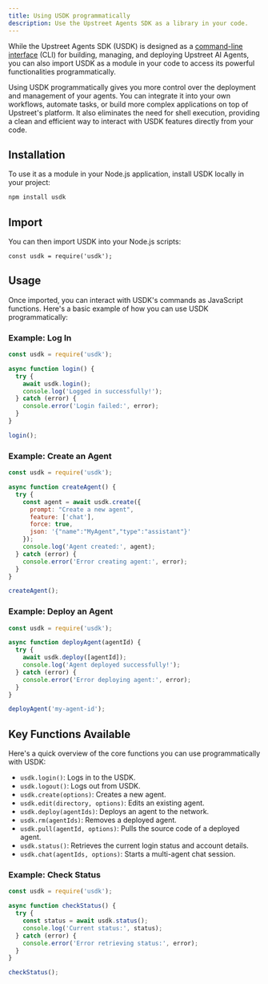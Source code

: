 ```yaml
---
title: Using USDK programmatically
description: Use the Upstreet Agents SDK as a library in your code.
---
```


While the Upstreet Agents SDK (USDK) is designed as a [command-line interface](/concepts/usdk/overview) (CLI) for building, managing, and deploying Upstreet AI Agents, you can also import USDK as a module in your code to access its powerful functionalities programmatically.

Using USDK programmatically gives you more control over the deployment and management of your agents. You can integrate it into your own workflows, automate tasks, or build more complex applications on top of Upstreet's platform. It also eliminates the need for shell execution, providing a clean and efficient way to interact with USDK features directly from your code.

## Installation

To use it as a module in your Node.js application, install USDK locally in your project:

```bash
npm install usdk
```

## Import

You can then import USDK into your Node.js scripts:

```tsx
const usdk = require('usdk');
```

## Usage

Once imported, you can interact with USDK's commands as JavaScript functions. Here's a basic example of how you can use USDK programmatically:

### Example: Log In

```javascript
const usdk = require('usdk');

async function login() {
  try {
    await usdk.login();
    console.log('Logged in successfully!');
  } catch (error) {
    console.error('Login failed:', error);
  }
}

login();
```

### Example: Create an Agent

```javascript
const usdk = require('usdk');

async function createAgent() {
  try {
    const agent = await usdk.create({
      prompt: "Create a new agent",
      feature: ['chat'],
      force: true,
      json: '{"name":"MyAgent","type":"assistant"}'
    });
    console.log('Agent created:', agent);
  } catch (error) {
    console.error('Error creating agent:', error);
  }
}

createAgent();
```

### Example: Deploy an Agent

```javascript
const usdk = require('usdk');

async function deployAgent(agentId) {
  try {
    await usdk.deploy([agentId]);
    console.log('Agent deployed successfully!');
  } catch (error) {
    console.error('Error deploying agent:', error);
  }
}

deployAgent('my-agent-id');
```

## Key Functions Available

Here's a quick overview of the core functions you can use programmatically with USDK:

- `usdk.login()`: Logs in to the USDK.
- `usdk.logout()`: Logs out from USDK.
- `usdk.create(options)`: Creates a new agent.
- `usdk.edit(directory, options)`: Edits an existing agent.
- `usdk.deploy(agentIds)`: Deploys an agent to the network.
- `usdk.rm(agentIds)`: Removes a deployed agent.
- `usdk.pull(agentId, options)`: Pulls the source code of a deployed agent.
- `usdk.status()`: Retrieves the current login status and account details.
- `usdk.chat(agentIds, options)`: Starts a multi-agent chat session.

### Example: Check Status

```javascript
const usdk = require('usdk');

async function checkStatus() {
  try {
    const status = await usdk.status();
    console.log('Current status:', status);
  } catch (error) {
    console.error('Error retrieving status:', error);
  }
}

checkStatus();
```